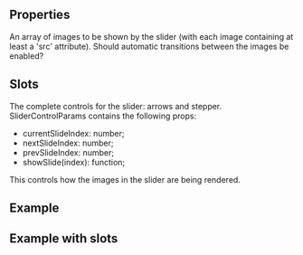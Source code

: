 
<Meta
  title="ImageSlider"
  subtitle="Displays pictures as a slide-show"
/>

## Properties

<PropsTable>
  <PropsTableRow value="images" type="Image[]" required>
    An array of images to be shown by the slider (with each image containing at least a 'src' attribute).
  </PropsTableRow>
  <PropsTableRow value="animate" type="boolean" default="true">
    Should automatic transitions between the images be enabled?
  </PropsTableRow>
</PropsTable>

## Slots

<SlotsTable>
  <SlotsTableRow value="controls" prop="SliderControlParams">
     The complete controls for the slider: arrows and stepper. SliderControlParams contains the following props: 
     <ul><li><span class="code">currentSlideIndex: number;</span></li>
    <li><span class="code">nextSlideIndex: number;</span></li>
    <li><span class="code">prevSlideIndex: number;</span></li>
    <li><span class="code">showSlide(index): function;</span></li>
  </ul>
  </SlotsTableRow>
  <SlotsTableRow value="image" prop="any">
    This controls how the images in the slider are being rendered.
  </SlotsTableRow>
</SlotsTable>

## Example

<ExampleLoader example="ImageSlider.tsx" />

## Example with slots

<ExampleLoader example="ImageSlider.slots.tsx" />